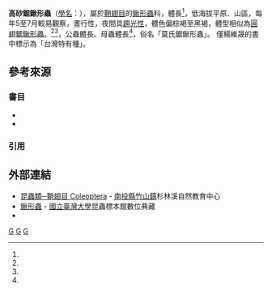 {{Speciesbox
| taxon = Prosopocoilus motschulskii
| binomial_authority = (Waterhouse, 1869)
| synonyms =
* ''Psalidoremus motschulskii'' (Waterhouse, 1869)
| synonyms_ref=<ref name="taubif-namecode-333978"/>
}}
'''高砂鋸鍬形蟲'''（[[學名|學名]]：''{{sname|Prosopocoilus motschulskii}}''），屬於[[鞘翅目|鞘翅目]]的[[鍬形蟲|鍬形蟲]]科，體長{{convert|24|-|65|mm}}<ref name="taubif-namecode-333978"/>，低海拔平原、山區，每年5至7月較易觀察，晝行性，夜間具[[趨光性|趨光性]]，體色偏棕褐至黑褐，體型相似為[[圓翅鋸鍬形蟲|圓翅鋸鍬形蟲]]。<ref name="taubif-namecode-333978"/>{{sfn|楊維晟|2008|p=188}}<ref name="TaiBNET-333978"/>，公蟲體長{{convert|25|-|65|mm}}、母蟲體長{{convert|24|-|30|mm}}<ref name="taubif-namecode-333978"/>，俗名「莫氏鋸鍬形蟲」{{sfn|楊維晟|2008|p=188}}{{r|digitalarchives-46-d3-50}}{{r|digitalarchives-46-d3-5b}}{{r|digitalarchives-46-d3-66}}{{r|digitalarchives-46-d3-70}}。 僅楊維晟的書中標示為「台灣特有種」{{sfn|楊維晟|2008|p=188}}。

== 參考來源 ==
{{commonscat|Prosopocoilus motschulskii}}
{{Wikispecies|Prosopocoilus motschulskii}}
{{Portal box|生物學}}
===書目===
*{{clref|楊維晟|2008|ref= {{cite isbn| 9789862162491| ref= harv | noedit}}}}
*{{clref|張永仁|2006|ref= {{cite isbn|9573257831|ref=harv|noedit}}}}

===引用===
{{reflist|1|refs= 
<ref name="taubif-namecode-333978">{{cite web |url= http://taibif.org.tw/taibif_search/species_detail.php?name_code=333978 |title= Prosopocoilus motschulskii (Waterhouse, 1869) 高砂鋸鍬形蟲 |publisher= 台灣生物多樣性資訊入口網-TaiBIF |accessdate= 2015-10-12 }}；2015-10-01日之前的前端介面舊版：{{cite web |url= http://taibif.tw/zh/namecode/333978 |title= Prosopocoilus motschulskii (Waterhouse, 1869) 高砂鋸鍬形蟲 |publisher= 台灣生物多樣性資訊入口網-TaiBIF |accessdate= 2015-08-25 |archiveurl= https://web.archive.org/web/20160304114813/http://taibif.tw/zh/namecode/333978 |archivedate= 2016-03-04 |dead-url= no }}</ref>
<ref name="TaiBNET-333978">{{TaiBNET| id =333978 | zh = 高砂鋸鍬形蟲 | binomial =Prosopocoilus motschulskii | accessdate =2015-08-23}}</ref>

<ref name="digitalarchives-46-d3-50">{{cite web |url= http://catalog.digitalarchives.tw/item/00/46/d3/50.html |title= 莫氏鋸鍬形蟲 Prosopocoilus motschulskyii Waterhouse, 1869 |publisher= [[數位典藏|數位典藏]]與數位學習國家型科技計畫 |accessdate= 2015-08-25 |archive-date= 2016-03-04 |archive-url= https://web.archive.org/web/20160304084544/http://catalog.digitalarchives.tw/item/00/46/d3/50.html |dead-url= no }}</ref>
<ref name="digitalarchives-46-d3-5b">{{cite web |url= http://catalog.digitalarchives.tw/item/00/46/d3/5b.html |title= 莫氏鋸鍬形蟲 Prosopocoilus motschulskyii Waterhouse, 1869 |publisher= [[數位典藏|數位典藏]]與數位學習國家型科技計畫 |accessdate= 2015-08-25 |archive-date= 2016-03-04 |archive-url= https://web.archive.org/web/20160304091346/http://catalog.digitalarchives.tw/item/00/46/d3/5b.html |dead-url= no }}</ref>
<ref name="digitalarchives-46-d3-66">{{cite web |url= http://catalog.digitalarchives.tw/item/00/46/d3/66.html |title= 莫氏鋸鍬形蟲 Prosopocoilus motschulskyii Waterhouse, 1869 |publisher= [[數位典藏|數位典藏]]與數位學習國家型科技計畫 |accessdate= 2015-08-25 |archive-date= 2016-03-04 |archive-url= https://web.archive.org/web/20160304070753/http://catalog.digitalarchives.tw/item/00/46/d3/66.html |dead-url= no }}</ref>
<ref name="digitalarchives-46-d3-70">{{cite web |url= http://catalog.digitalarchives.tw/item/00/46/d3/70.html |title= 莫氏鋸鍬形蟲 Prosopocoilus motschulskyii Waterhouse, 1869 |publisher= [[數位典藏|數位典藏]]與數位學習國家型科技計畫 |accessdate= 2015-08-25 |archive-date= 2016-03-04 |archive-url= https://web.archive.org/web/20160304084456/http://catalog.digitalarchives.tw/item/00/46/d3/70.html |dead-url= no }}</ref>
}}

== 外部連結 ==
*[https://web.archive.org/web/20160304080857/http://nature.goto307.com.tw/data.php?id=2&cate=234 昆蟲類─鞘翅目 Coleoptera] - [[南投縣|南投縣]][[竹山鎮_(台灣)|竹山鎮]]杉林溪自然教育中心
*[http://www.imdap.entomol.ntu.edu.tw/CommonInsect.php?CIindex=categorylist&L=C&CC_ID=110%20鍬形蟲 鍬形蟲]{{Dead link|date=2019年5月 |bot=InternetArchiveBot |fix-attempted=yes }} - [[國立臺灣大學|國立臺灣大學]]昆蟲標本館數位典藏
*{{cite web |url= http://recreation.forest.gov.tw/epaper/epaper_97067.htm |title= 台灣10處森林遊樂區，鍬形蟲分布狀況表 |work= 台灣山林悠遊網電子報 |publisher= [[行政院農業委員會林務局|行政院農業委員會林務局]] |accessdate= 2015-08-25 |archive-url= https://web.archive.org/web/20160304092825/http://recreation.forest.gov.tw/epaper/epaper_97067.htm |archive-date= 2016-03-04 |dead-url= yes }}
{{taxonbar}}
[[Category:_1869年描述的昆虫|G]]
[[Category:鋸鍬形蟲屬|G]]
[[Category:台灣昆蟲|G]]